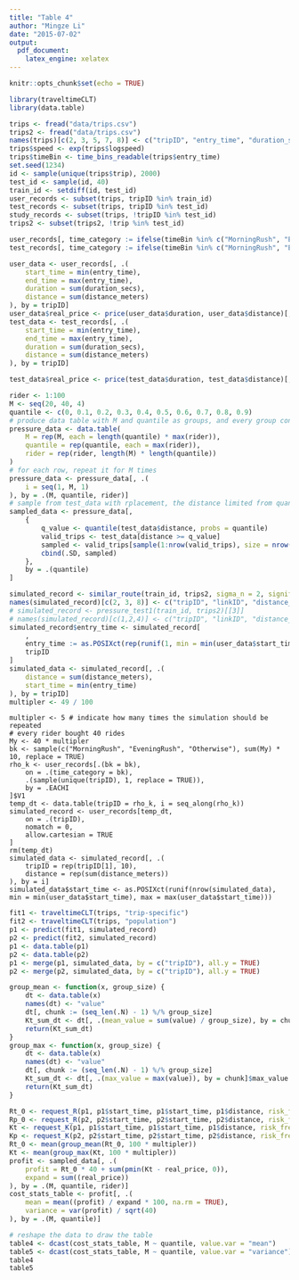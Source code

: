 ```yaml
---
title: "Table 4"
author: "Mingze Li"
date: "2015-07-02"
output:
  pdf_document:
    latex_engine: xelatex
---
```

```r
knitr::opts_chunk$set(echo = TRUE)
```
```r
library(traveltimeCLT)
library(data.table)
```

```r
trips <- fread("data/trips.csv")
trips2 <- fread("data/trips.csv")
names(trips)[c(2, 3, 5, 7, 8)] <- c("tripID", "entry_time", "duration_secs", "distance_meters", "linkID")
trips$speed <- exp(trips$logspeed)
trips$timeBin <- time_bins_readable(trips$entry_time)
set.seed(1234)
id <- sample(unique(trips$trip), 2000)
test_id <- sample(id, 40)
train_id <- setdiff(id, test_id)
user_records <- subset(trips, tripID %in% train_id)
test_records <- subset(trips, tripID %in% test_id)
study_records <- subset(trips, !tripID %in% test_id)
trips2 <- subset(trips2, !trip %in% test_id)
```

```r
user_records[, time_category := ifelse(timeBin %in% c("MorningRush", "EveningRush"), timeBin, "Otherwise")]
test_records[, time_category := ifelse(timeBin %in% c("MorningRush", "EveningRush"), timeBin, "Otherwise")]

user_data <- user_records[, .(
    start_time = min(entry_time),
    end_time = max(entry_time),
    duration = sum(duration_secs),
    distance = sum(distance_meters)
), by = tripID]
user_data$real_price <- price(user_data$duration, user_data$distance)[, 1]
test_data <- test_records[, .(
    start_time = min(entry_time),
    end_time = max(entry_time),
    duration = sum(duration_secs),
    distance = sum(distance_meters)
), by = tripID]

test_data$real_price <- price(test_data$duration, test_data$distance)[, 1]
```
```r
rider <- 1:100
M <- seq(20, 40, 4)
quantile <- c(0, 0.1, 0.2, 0.3, 0.4, 0.5, 0.6, 0.7, 0.8, 0.9)
# produce data table with M and quantile as groups, and every group contains all riders
pressure_data <- data.table(
    M = rep(M, each = length(quantile) * max(rider)),
    quantile = rep(quantile, each = max(rider)),
    rider = rep(rider, length(M) * length(quantile))
)
# for each row, repeat it for M times
pressure_data <- pressure_data[, .(
    i = seq(1, M, 1)
), by = .(M, quantile, rider)]
# sample from test_data with rplacement, the distance limited from quantile to 1.
sampled_data <- pressure_data[,
    {
        q_value <- quantile(test_data$distance, probs = quantile)
        valid_trips <- test_data[distance >= q_value]
        sampled <- valid_trips[sample(1:nrow(valid_trips), size = nrow(.SD), replace = TRUE)]
        cbind(.SD, sampled)
    },
    by = .(quantile)
]
```

```r
simulated_record <- similar_route(train_id, trips2, sigma_n = 2, significance = 0.6)
names(simulated_record)[c(2, 3, 8)] <- c("tripID", "linkID", "distance_meters")
# simulated_record <- pressure_test1(train_id, trips2)[[3]]
# names(simulated_record)[c(1,2,4)] <- c("tripID", "linkID", "distance_meters")
simulated_record$entry_time <- simulated_record[
    ,
    entry_time := as.POSIXct(rep(runif(1, min = min(user_data$start_time), max = max(user_data$start_time)), nrow(.SD))),
    tripID
]
simulated_data <- simulated_record[, .(
    distance = sum(distance_meters),
    start_time = min(entry_time)
), by = tripID]
multipler <- 49 / 100
```

```
multipler <- 5 # indicate how many times the simulation should be repeated
# every rider bought 40 rides
My <- 40 * multipler
bk <- sample(c("MorningRush", "EveningRush", "Otherwise"), sum(My) * 10, replace = TRUE)
rho_k <- user_records[.(bk = bk),
    on = .(time_category = bk),
    .(sample(unique(tripID), 1, replace = TRUE)),
    by = .EACHI
]$V1
temp_dt <- data.table(tripID = rho_k, i = seq_along(rho_k))
simulated_record <- user_records[temp_dt,
    on = .(tripID),
    nomatch = 0,
    allow.cartesian = TRUE
]
rm(temp_dt)
simulated_data <- simulated_record[, .(
    tripID = rep(tripID[1], 10),
    distance = rep(sum(distance_meters))
), by = i]
simulated_data$start_time <- as.POSIXct(runif(nrow(simulated_data), min = min(user_data$start_time), max = max(user_data$start_time)))
```


```r
fit1 <- traveltimeCLT(trips, "trip-specific")
fit2 <- traveltimeCLT(trips, "population")
p1 <- predict(fit1, simulated_record)
p2 <- predict(fit2, simulated_record)
p1 <- data.table(p1)
p2 <- data.table(p2)
p1 <- merge(p1, simulated_data, by = c("tripID"), all.y = TRUE)
p2 <- merge(p2, simulated_data, by = c("tripID"), all.y = TRUE)
```

```r
group_mean <- function(x, group_size) {
    dt <- data.table(x)
    names(dt) <- "value"
    dt[, chunk := (seq_len(.N) - 1) %/% group_size]
    Kt_sum_dt <- dt[, .(mean_value = sum(value) / group_size), by = chunk]$mean_value
    return(Kt_sum_dt)
}
group_max <- function(x, group_size) {
    dt <- data.table(x)
    names(dt) <- "value"
    dt[, chunk := (seq_len(.N) - 1) %/% group_size]
    Kt_sum_dt <- dt[, .(max_value = max(value)), by = chunk]$max_value
    return(Kt_sum_dt)
}
```

```r
Rt_0 <- request_R(p1, p1$start_time, p1$start_time, p1$distance, risk_free = 0, zeta = 0)
Rp_0 <- request_R(p2, p2$start_time, p2$start_time, p2$distance, risk_free = 0, zeta = 0)
Kt <- request_K(p1, p1$start_time, p1$start_time, p1$distance, risk_free = 0)
Kp <- request_K(p2, p2$start_time, p2$start_time, p2$distance, risk_free = 0)
Rt_0 <- mean(group_mean(Rt_0, 100 * multipler))
Kt <- mean(group_max(Kt, 100 * multipler))
profit <- sampled_data[, .(
    profit = Rt_0 * 40 + sum(pmin(Kt - real_price, 0)),
    expand = sum((real_price))
), by = .(M, quantile, rider)]
cost_stats_table <- profit[, .(
    mean = mean((profit) / expand * 100, na.rm = TRUE),
    variance = var(profit) / sqrt(40)
), by = .(M, quantile)]
```


```r
# reshape the data to draw the table
table4 <- dcast(cost_stats_table, M ~ quantile, value.var = "mean")
table5 <- dcast(cost_stats_table, M ~ quantile, value.var = "variance")
table4
table5
```
